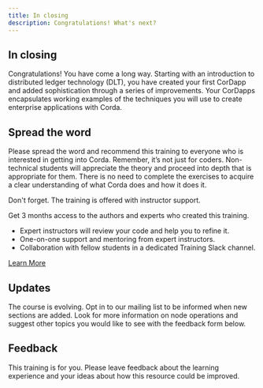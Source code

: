 ```yaml
---
title: In closing
description: Congratulations! What's next?
---
```





## In closing

Congratulations! You have come a long way. Starting with an introduction to distributed ledger technology (DLT), you have created your first CorDapp and added sophistication through a series of improvements. Your CorDapps encapsulates working examples of the techniques you will use to create enterprise applications with Corda. 

## Spread the word

Please spread the word and recommend this training to everyone who is interested in getting into Corda. Remember, it’s not just for coders. Non-technical students will appreciate the theory and proceed into depth that is appropriate for them. There is no need to complete the exercises to acquire a clear understanding of what Corda does and how it does it.

Don't forget. The training is offered with instructor support.

<HighlightBox type="support">

Get 3 months access to the authors and experts who created this training.

* Expert instructors will review your code and help you to refine it.
* One-on-one support and mentoring from expert instructors.
* Collaboration with fellow students in a dedicated Training Slack channel.

<div class="cta-wrapper">
<a href="/in-closing/get-paid-support/" class="cta-button">Learn More</a>
</div>
</HighlightBox>

## Updates

The course is evolving. Opt in to our mailing list to be informed when new sections are added. Look for more information on node operations and suggest other topics you would like to see with the feedback form below.

<!-- TODO: Possibility of gathering email addresses for opt-in contacts? -->

## Feedback

This training is for you. Please leave feedback about the learning experience and your ideas about how this resource could be improved. 

<!-- TODO: form -->
